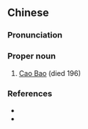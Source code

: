 ==Chinese==
{{zh-forms}}

===Pronunciation===
{{zh-pron
|m=Cáo Bào
|cat=pn
}}

===Proper noun===
{{zh-proper noun}}

# [[w:Cao Bao (Han Dynasty)|Cao Bao]] (died 196)

===References===
* {{pedialite|曹豹|lang=zh}}
* {{pedialite|Cao Bao (Han Dynasty)}}